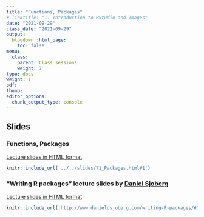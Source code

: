 ```yaml
---
title: "Functions, Packages"
# linktitle: "1. Introduction to RStudio and Images"
date: "2021-09-29"
class_date: "2021-09-29"
output:
  blogdown::html_page:
    toc: false
menu:
  class:
    parent: Class sessions
    weight: 7
type: docs
weight: 1
pdf:
thumb:
editor_options: 
  chunk_output_type: console
---
```


## Slides

### Functions, Packages

<a href="../../slides/71_Packages#1" target="_blank">Lecture slides in HTML format</a>

```r
knitr::include_url('../../slides/71_Packages.html#1')
```

### "Writing R packages" lecture slides by [Daniel Sjoberg](http://www.danieldsjoberg.com/)

<a href="http://www.danieldsjoberg.com/writing-R-packages/#1" target="_blank">Lecture slides in HTML format</a>

```r
knitr::include_url('http://www.danieldsjoberg.com/writing-R-packages/#1')
```

